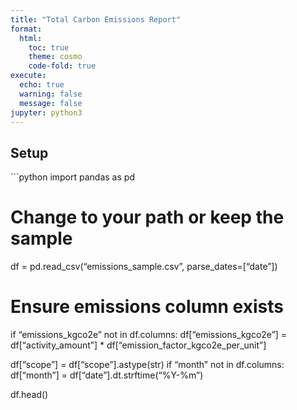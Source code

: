 ```yaml
---
title: "Total Carbon Emissions Report"
format:
  html:
    toc: true
    theme: cosmo
    code-fold: true
execute:
  echo: true
  warning: false
  message: false
jupyter: python3
---
```


## Setup

```python
import pandas as pd

# Change to your path or keep the sample
df = pd.read_csv("emissions_sample.csv", parse_dates=["date"])

# Ensure emissions column exists
if "emissions_kgco2e" not in df.columns:
    df["emissions_kgco2e"] = df["activity_amount"] * df["emission_factor_kgco2e_per_unit"]

df["scope"] = df["scope"].astype(str)
if "month" not in df.columns:
    df["month"] = df["date"].dt.strftime("%Y-%m")

df.head()
